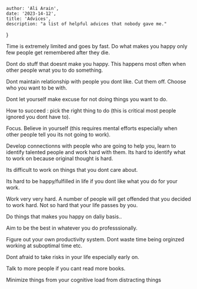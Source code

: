 
    author: 'Ali Arain',
    date: '2023-14-12',
    title: 'Advices',
    description: "a list of helpful advices that nobody gave me."
}


Time is extremely limited and goes by fast. Do what makes you happy only few people get remembered after they die. 

Dont do stuff that doesnt make you happy. This happens most often when other people wnat you to do something.

Dont maintain relationship with people you dont like. Cut them off. Choose who you want to be with.

Dont let yourself make excuse for not doing things you want to do.

How to succeed : pick the right thing to do (this is critical most people ignored you dont have to). 

Focus. Believe in yourself (this requires mental efforts especially when other people tell you its not going to work).

Develop connectionns with people who are going to help you, learn to identify talented people and work hard with them. Its hard to identify what to work on because original thought is hard.

Its difficult to work on things that you dont care about.

Its hard to be happy/fulfilled in life if you dont like what you do for your work.

Work very very hard. A number of people will get offended that you decided to work hard.
Not so hard that your life passes by you.

Do things that makes you happy on daliy basis..

Aim to be the best in whatever you do professsionally. 

Figure out your own productivity system. Dont waste time being orginzed working at suboptimal time etc.

Dont afraid to take risks in your life especially early on.

Talk to more people if you cant read more books.

Minimize things from your cognitive load from distracting things 

